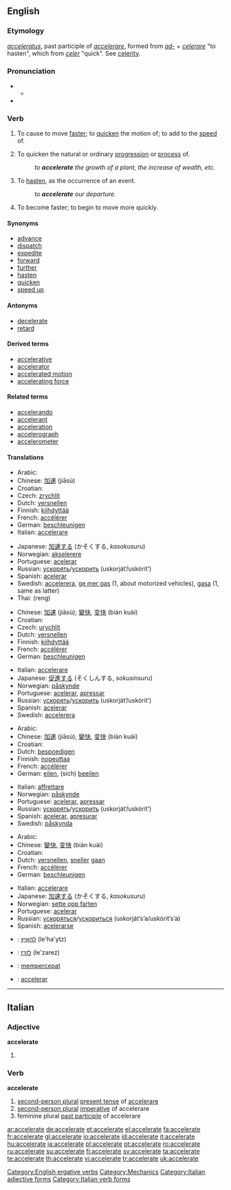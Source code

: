 ==English==

===Etymology===
{{etyl|la}} ''[[acceleratus]]'', past participle of ''[[accelerare]]'', formed from ''[[ad-]]'' + ''[[celerare]]'' "to hasten", which from ''[[celer]]'' "quick". See [[celerity]].

===Pronunciation===
* {{a|RP}}
** {{IPA|/əkˈsɛləˌreɪt/}}
* {{audio|en-us-accelerate.ogg|Audio (US)}}

===Verb===
{{en-verb|accelerat|ing}}

# {{transitive}} To cause to move [[faster]]; to [[quicken]] the motion of; to add to the [[speed]] of.
# {{transitive}} To quicken the natural or ordinary [[progression]] or [[process]] of.
#: ''to '''accelerate''' the growth of a plant, the increase of wealth, etc.''
# {{transitive}} To [[hasten]], as the occurrence of an event.
#: ''to '''accelerate''' our departure''.
# {{intransitive}} To become faster; to begin to move more quickly.

====Synonyms====
* [[advance]]
* [[dispatch]]
* [[expedite]]
* [[forward]]
* [[further]]
* [[hasten]]
* [[quicken]]
* [[speed up]]

====Antonyms====
* [[decelerate]]
* [[retard]]

====Derived terms====
* [[accelerative]]
* [[accelerator]]
* [[accelerated motion]]
* [[accelerating force]]

====Related terms====
* [[accelerando]]
* [[accelerant]]
* [[acceleration]]
* [[accelerograph]]
* [[accelerometer]]

====Translations====
{{trans-top|to cause to move faster}}
* Arabic: {{Arab|[[تسريع]]}}
* Chinese: [[加速]] (jiāsù)
* Croatian: {{t|hr|ubrzati|alt=ubr̀zati}}
* Czech: [[zrychlit]]
* Dutch: [[versnellen]]
* Finnish: [[kiihdyttää]]
* French: [[accélérer]]
* German: [[beschleunigen]]
* Italian: [[accelerare]]
{{trans-mid}}
* Japanese: [[加速する]] (かそくする, ''kasokusuru'')
* Norwegian: [[akselerere]]
* Portuguese: [[acelerar]]
* Russian: [[ускорять]]/[[ускорить]] (uskorját’/uskórit’)
* Spanish: [[acelerar]]
* Swedish: [[accelerera]], [[ge mer gas]] (1, about motorized vehicles), [[gasa]] (1, same as latter)
* Thai: {{Thai|[[เร่ง]]}} (reng)
{{trans-bottom}}

{{trans-top|to quicken natural or ordinary progression or process}}
* Chinese: [[加速]] (jiāsù); [[變快]], [[变快]] (biàn kuài)
* Croatian: {{t|hr|ubrzati|alt=ubr̀zati}}
* Czech: [[urychlit]]
* Dutch: [[versnellen]]
* Finnish: [[kiihdyttää]]
* French: [[accélérer]]
* German: [[beschleunigen]]
{{trans-mid}}
* Italian: [[accelerare]]
* Japanese: [[促進する]] (そくしんする, ''sokusinsuru'')
* Norwegian: [[påskynde]]
* Portuguese: [[acelerar]], [[apressar]]
* Russian: [[ускорять]]/[[ускорить]] (uskorját’/uskórit’)
* Spanish: [[acelerar]]
* Swedish: [[accelerera]]
{{trans-bottom}}

{{trans-top|to hasten}}
* Arabic: {{Arab|[[إستعجال]]}}
* Chinese: [[加速]] (jiāsù); [[變快]], [[变快]] (biàn kuài)
* Croatian: {{t|hr|ubrzati|alt=ubr̀zati}}
* Dutch: [[bespoedigen]]
* Finnish: [[nopeuttaa]]
* French: [[accélérer]]
* German: [[eilen]], (sich) [[beeilen]]
{{trans-mid}}
* Italian: [[affrettare]]
* Norwegian: [[påskynde]]
* Portuguese: [[acelerar]], [[apressar]]
* Russian: [[ускорять]]/[[ускорить]] (uskorját’/uskórit’)
* Spanish: [[acelerar]], [[apresurar]]
* Swedish: [[påskynda]]
{{trans-bottom}}

{{trans-top|to become faster}}
* Arabic: {{Arab|[[إسراع]]}}
* Chinese: [[變快]], [[变快]] (biàn kuài)
* Croatian: {{t|hr|ubrzati|alt=ubr̀zati}}
* Dutch: [[versnellen]], [[sneller]] [[gaan]]
* French: [[accélérer]]
* German: [[beschleunigen]]
{{trans-mid}}
* Italian: [[accelerare]]
* Japanese: [[加速する]] (かそくする, ''kasokusuru'')
* Norwegian: [[sette opp farten]]
* Portuguese: [[acelerar]]
* Russian: [[ускоряться]]/[[ускориться]] (uskorját’s’a/uskórit’s’a)
* Spanish: [[acelerarse]]
{{trans-bottom}}

{{checktrans-top}}
* {{ttbc|Hebrew}}: [[להאיץ]] (le'ha'ytz)
* {{ttbc|Hebrew}}: [[לזרז]] (le'zarez)
{{checktrans-mid}}
* {{ttbc|Indonesian}}: [[cepat|mempercepat]]
* {{ttbc|Interlingua}}: [[accelerar]]
{{checktrans-bottom}}

[[Category:English ergative verbs]]
[[Category:Mechanics]]

----

==Italian==

===Adjective===
'''accelerate''' {{p}}

# {{feminine of|accelerato#Adjective|accelerato}}

===Verb===
'''accelerate'''

# [[second-person plural]] [[present tense]] of [[accelerare]]
# [[second-person plural]] [[imperative]] of accelerare
# feminine plural [[past participle]] of accelerare

[[Category:Italian adjective forms]]
[[Category:Italian verb forms]]

[[ar:accelerate]]
[[de:accelerate]]
[[et:accelerate]]
[[el:accelerate]]
[[fa:accelerate]]
[[fr:accelerate]]
[[gl:accelerate]]
[[io:accelerate]]
[[id:accelerate]]
[[it:accelerate]]
[[hu:accelerate]]
[[ja:accelerate]]
[[pl:accelerate]]
[[pt:accelerate]]
[[ro:accelerate]]
[[ru:accelerate]]
[[su:accelerate]]
[[fi:accelerate]]
[[sv:accelerate]]
[[ta:accelerate]]
[[te:accelerate]]
[[th:accelerate]]
[[vi:accelerate]]
[[tr:accelerate]]
[[uk:accelerate]]